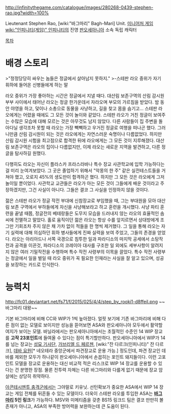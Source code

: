 http://infinitythegame.com/catalogue/images/280268-0439-stephen-rao.jpg?width=100%

Lieutenant Stephen Rao, [wiki:"바그마리" Bagh-Mari] Unit. [[미니어처 게임]] [[wiki:"인피니티(게임)" 인피니티]]의 진영 [[판오세아니아]] 소속 독립 캐릭터

[[목차]]
= 배경 스토리 =
>"정정당당히 싸우는 놈들은 정글에서 살아남지 못하지."
>-스테판 라오 중위가 자기 휘하에 들어온 신병들에게 하는 말

라오 중위가 가장 좋아하는 시간은 정글에서 지낼 때다. 대산림 보존구역의 산림 감시원 부부 사이에서 태어난 라오는 정글 한가운데서 자라오며 부모의 가르침을 받았다. 밤 동안 야영을 하고, 덫이나 소총으로 동물을 사냥하고, 길을 찾고 몸을 숨기고... 스테판 라오에게는 어렸을 때에도 그 모든 것이 놀이와 같았다. 스테판 라오가 거친 정글이 보여주는 수많은 모습에 대해 모르는 것은 아무것도 남지 않았다. 다른 사람들이 집 주변을 돌아다닐 생각조차 못할 때 라오는 가장 빽빽하고 우거진 정글로 여행을 떠나곤 했다. 그러니만큼 산림 감시원이 되는 것은 라오에게는 자연스러운 숙명이나 다름없었다. 하지만 산림 감시원 시험을 최고점으로 합격한 뒤에 라오에게는 그 모든 것이 지루해졌다. 대산림 보존구역은 라오의 집이나 다름없지만, 이제 라오는 새로운 지역을 발견하고, 다른 정글을 탐사하길 원했다.

다행히도 라오는 자신이 플라스카 프라스라바나 특수 장교 사관학교에 입학 가능하다는 걸 미리 눈여겨보았다. 그 곳은 졸업하기 위해서 "악몽의 한 주" 같은 실전테스트들을 거쳐야 했고, 오로지 45%의 생도만이 합격하곤 했다. 하지만 그 모든 것은 라오에게 그저 놀이일 뿐이었다. 사관학교 교관들은 라오가 아는 모든 것이 그들에게 배운 것이라고 주장하겠지만, 그건 사실이 아니다. 그들은 결코 그 사실을 인정하지 않을 것이다.

젊은 스테판 라오가 정글 작전 부대에 신참장교로 부임했을 때, 그는 부대원을 모아 대산림 보존 구역에서 부하들에게 자신을 사냥해보라고 하고 훈련을 개시했다. 사냥 파티 훈련을 끝낼 때쯤, 정글전의 베테랑들은 도무지 모습을 드러내지 않는 라오의 효율적인 솜씨에 전멸하고 말았다. 홀로 움직이던 젊은 라오는 항상 수를 앞지르면서 상대방에게 조그만 기회조차 주지 않은 채 가차 없이 적들을 한 명씩 제거했다. 그 일을 통해 라오는 자기 실력에 대해 의심하던 휘하 병사들에게 진짜 실력을 보여 주었고, 그들의 존경을 얻었다. 라오는 아리아드나 서쪽 국경으로 침투한 일과 파라디소의 마지막 공세에서 소탕작전과 공격을 이끈것, 파라디소의 코레이아 대사를 구조한 일 외에도 세부사항이 알려지지 않은 여러 기밀작전을 수행하며 특수 작전 사령부의 이목을 끌었다. 특수 작전 사령부는 정글에서 일을 벌일 때 라오 중위가 꼭 필요한 인재라는 사실을 잘 알고 있으며, 성공을 보장하는 카드로 인식한다.

= 능력치 =
http://fc01.deviantart.net/fs71/f/2015/025/4/4/step_by_rooki1-d8ffeil.png
~~바그마리 대왕~~

기본 바그마리에 비해 CC와 WIP가 1씩 높아졌다. 얼핏 보기에 기존 바그마리에 비해 다른 점이 없는 모델로 보이지만 성능을 뜯어보면 ASA와 판오세아니아 모두에서 활약할 여지가 보이는 모델. 바닐라에서는 판오세아니아에서는 초월적인 수준인 14 WIP 장교를 '''고작 23포인트'''에 들여올 수 있다는 점이 특기할만하다. 판오세아니아에서 WIP가 14를 넘는 장교는 [[성묘 기사단]], [[가브리엘 드 페르젠]], [wiki:"잔 다르크(인피니티)" 잔 다르크], [[데바 요원]][* 네오테라 중앙군에서 파견장교로 운용 가능.] 정도인데, 파견 장교인 데바를 제외한 모두가 하나같이 판오세아니아에서 손꼽히는 포인트 돼지들이다. 이런 고포인트 모델을 장교로 운용하는 대신 비교적 적은 리스크로 WIP 14 장교를 운용할 수 있다는 건 분명한 장점. 물론 전투력 자체는 다른 바그마리와 다를게 없기 때문에 장교 암살에는 상당히 취약하다.

[[아콘테시멘투 충격군]]에서는 그야말로 키유닛. 선턴확보가 중요한 ASA에서 WIP 14 장교는 게임 전체를 뒤흔들 수 있는 모델이다. 더욱이 스테판 라오를 투입한 ASA는 '''[[바그마리]] 5인 링크'''가 가능하다. MSV와 미메티즘을 갖춘 BS15 링크드 팀은 결코 만만히 볼 존재가 아니고, ASA의 부족한 방어력을 보완하는데 큰 도움이 된다.
